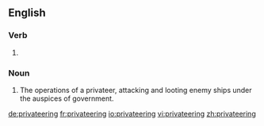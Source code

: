 ==English==

===Verb===
{{head|en|present participle}}

# {{present participle of|privateer|lang=en}}

===Noun===
{{en-noun}}

# The operations of a privateer, attacking and looting enemy ships under the auspices of government.

[[de:privateering]]
[[fr:privateering]]
[[io:privateering]]
[[vi:privateering]]
[[zh:privateering]]